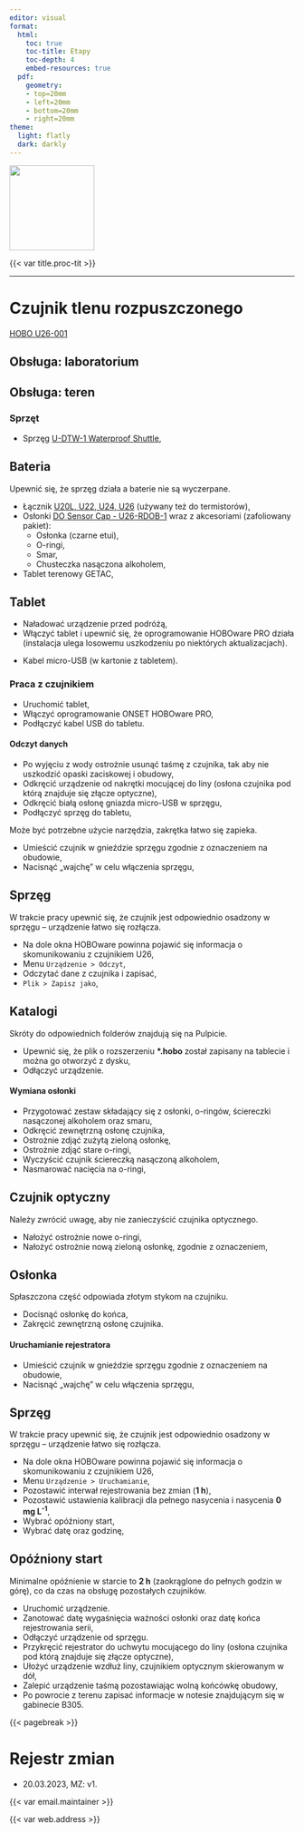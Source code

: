 ```yaml
---
editor: visual
format:
  html:
    toc: true
    toc-title: Etapy
    toc-depth: 4
    embed-resources: true
  pdf:
    geometry: 
    - top=20mm
    - left=20mm
    - bottom=20mm
    - right=20mm
theme:
  light: flatly
  dark: darkly
---
```


[![](images/log-ug_pl.png){fig-alt="Logo: Uniwersytet Gdański" fig-align="left" width="150"}](https://geomorfologia.ug.edu.pl)

{{< var title.proc-tit >}}

------------------------------------------------------------------------

# Czujnik tlenu rozpuszczonego

[HOBO U26-001](https://www.onsetcomp.com/products/data-loggers/u26-001 "HOBO U26-001 @ Onset")

## Obsługa: laboratorium

## Obsługa: teren

### Sprzęt

-   Sprzęg [U-DTW-1 Waterproof Shuttle](https://www.onsetcomp.com/products/communications/u-dtw-1),

::: callout-important
## Bateria

Upewnić się, że sprzęg działa a baterie nie są wyczerpane.
:::

-   Łącznik [U20L, U22, U24, U26](https://www.onsetcomp.com/products/replacements/coupler2-c) (używany też do termistorów),
-   Osłonki [DO Sensor Cap - U26-RDOB-1](https://www.onsetcomp.com/products/replacements/u26-rdob-1) wraz z akcesoriami (zafoliowany pakiet):
    -   Osłonka (czarne etui),
    -   O-ringi,
    -   Smar,
    -   Chusteczka nasączona alkoholem,
-   Tablet terenowy GETAC,

::: callout-important
## Tablet

-   Naładować urządzenie przed podróżą,
-   Włączyć tablet i upewnić się, że oprogramowanie HOBOware PRO działa (instalacja ulega losowemu uszkodzeniu po niektórych aktualizacjach).
:::

-   Kabel micro-USB (w kartonie z tabletem).

### Praca z czujnikiem

-   Uruchomić tablet,
-   Włączyć oprogramowanie ONSET HOBOware PRO,
-   Podłączyć kabel USB do tabletu.

#### Odczyt danych

-   Po wyjęciu z wody ostrożnie usunąć taśmę z czujnika, tak aby nie uszkodzić opaski zaciskowej i obudowy,
-   Odkręcić urządzenie od nakrętki mocującej do liny (osłona czujnika pod którą znajduje się złącze optyczne),
-   Odkręcić białą osłonę gniazda micro-USB w sprzęgu,
-   Podłączyć sprzęg do tabletu,

::: callout-note
Może być potrzebne użycie narzędzia, zakrętka łatwo się zapieka.
:::

-   Umieścić czujnik w gnieździe sprzęgu zgodnie z oznaczeniem na obudowie,
-   Nacisnąć „wajchę" w celu włączenia sprzęgu,

::: callout-important
## Sprzęg

W trakcie pracy upewnić się, że czujnik jest odpowiednio osadzony w sprzęgu -- urządzenie łatwo się rozłącza.
:::

-   Na dole okna HOBOware powinna pojawić się informacja o skomunikowaniu z czujnikiem U26,
-   Menu `Urządzenie > Odczyt`,
-   Odczytać dane z czujnika i zapisać,
-   `Plik > Zapisz jako`,

::: callout-note
## Katalogi

Skróty do odpowiednich folderów znajdują się na Pulpicie.
:::

-   Upewnić się, że plik o rozszerzeniu **\*.hobo** został zapisany na tablecie i można go otworzyć z dysku,
-   Odłączyć urządzenie.

#### Wymiana osłonki

-   Przygotować zestaw składający się z osłonki, o-ringów, ściereczki nasączonej alkoholem oraz smaru,
-   Odkręcić zewnętrzną osłonę czujnika,
-   Ostrożnie zdjąć zużytą zieloną osłonkę,
-   Ostrożnie zdjąć stare o-ringi,
-   Wyczyścić czujnik ściereczką nasączoną alkoholem,
-   Nasmarować nacięcia na o-ringi,

::: callout-important
## Czujnik optyczny

Należy zwrócić uwagę, aby nie zanieczyścić czujnika optycznego.
:::

-   Nałożyć ostrożnie nowe o-ringi,
-   Nałożyć ostrożnie nową zieloną osłonkę, zgodnie z oznaczeniem,

::: callout-note
## Osłonka

Spłaszczona część odpowiada złotym stykom na czujniku.
:::

-   Docisnąć osłonkę do końca,
-   Zakręcić zewnętrzną osłonę czujnika.

#### Uruchamianie rejestratora

-   Umieścić czujnik w gnieździe sprzęgu zgodnie z oznaczeniem na obudowie,
-   Nacisnąć „wajchę" w celu włączenia sprzęgu,

::: callout-note
## Sprzęg

W trakcie pracy upewnić się, że czujnik jest odpowiednio osadzony w sprzęgu -- urządzenie łatwo się rozłącza.
:::

-   Na dole okna HOBOware powinna pojawić się informacja o skomunikowaniu z czujnikiem U26,
-   Menu `Urządzenie > Uruchamianie`,
-   Pozostawić interwał rejestrowania bez zmian (**1 h**),
-   Pozostawić ustawienia kalibracji dla pełnego nasycenia i nasycenia **0 mg L^-1^**,
-   Wybrać opóźniony start,
-   Wybrać datę oraz godzinę,

::: callout-note
## Opóźniony start

Minimalne opóźnienie w starcie to **2 h** (zaokrąglone do pełnych godzin w górę), co da czas na obsługę pozostałych czujników.
:::

-   Uruchomić urządzenie.
-   Zanotować datę wygaśnięcia ważności osłonki oraz datę końca rejestrowania serii,
-   Odłączyć urządzenie od sprzęgu.
-   Przykręcić rejestrator do uchwytu mocującego do liny (osłona czujnika pod którą znajduje się złącze optyczne),
-   Ułożyć urządzenie wzdłuż liny, czujnikiem optycznym skierowanym w dół,
-   Zalepić urządzenie taśmą pozostawiając wolną końcówkę obudowy,
-   Po powrocie z terenu zapisać informacje w notesie znajdującym się w gabinecie B305.

{{< pagebreak >}}

# Rejestr zmian

-   20.03.2023, MZ: v1.

{{< var email.maintainer >}}

{{< var web.address >}}

